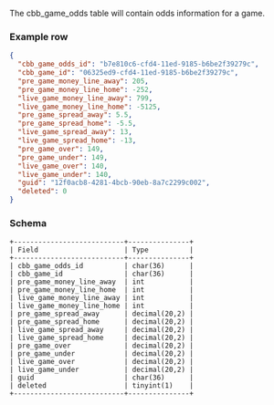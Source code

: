 The cbb_game_odds table will contain odds information for a game.

### Example row
```json
{
  "cbb_game_odds_id": "b7e810c6-cfd4-11ed-9185-b6be2f39279c",
  "cbb_game_id": "06325ed9-cfd4-11ed-9185-b6be2f39279c",
  "pre_game_money_line_away": 205,
  "pre_game_money_line_home": -252,
  "live_game_money_line_away": 799,
  "live_game_money_line_home": -5125,
  "pre_game_spread_away": 5.5,
  "pre_game_spread_home": -5.5,
  "live_game_spread_away": 13,
  "live_game_spread_home": -13,
  "pre_game_over": 149,
  "pre_game_under": 149,
  "live_game_over": 140,
  "live_game_under": 140,
  "guid": "12f0acb8-4281-4bcb-90eb-8a7c2299c002",
  "deleted": 0
}
```

### Schema
```console
+---------------------------+---------------+
| Field                     | Type          |
+---------------------------+---------------+
| cbb_game_odds_id          | char(36)      |
| cbb_game_id               | char(36)      |
| pre_game_money_line_away  | int           |
| pre_game_money_line_home  | int           |
| live_game_money_line_away | int           |
| live_game_money_line_home | int           |
| pre_game_spread_away      | decimal(20,2) |
| pre_game_spread_home      | decimal(20,2) |
| live_game_spread_away     | decimal(20,2) |
| live_game_spread_home     | decimal(20,2) |
| pre_game_over             | decimal(20,2) |
| pre_game_under            | decimal(20,2) |
| live_game_over            | decimal(20,2) |
| live_game_under           | decimal(20,2) |
| guid                      | char(36)      |
| deleted                   | tinyint(1)    |
+---------------------------+---------------+
```